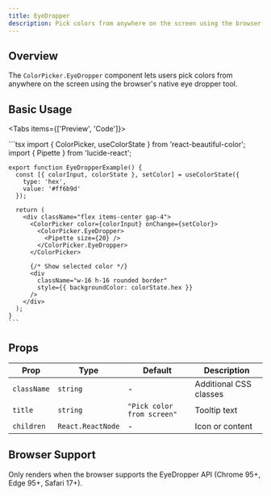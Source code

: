 ```yaml
---
title: EyeDropper
description: Pick colors from anywhere on the screen using the browser's native eye dropper tool
---
```



## Overview

The `ColorPicker.EyeDropper` component lets users pick colors from anywhere on the screen using the browser's native eye dropper tool.

## Basic Usage

<Tabs items={['Preview', 'Code']}>
  <Tab value="Preview">
    <EyeDropperExample />
  </Tab>
  
  <Tab value="Code">
    ```tsx
    import { ColorPicker, useColorState } from 'react-beautiful-color';
    import { Pipette } from 'lucide-react';

    export function EyeDropperExample() {
      const [{ colorInput, colorState }, setColor] = useColorState({ 
        type: 'hex', 
        value: '#ff6b9d' 
      });

      return (
        <div className="flex items-center gap-4">
          <ColorPicker color={colorInput} onChange={setColor}>
            <ColorPicker.EyeDropper>
              <Pipette size={20} />
            </ColorPicker.EyeDropper>
          </ColorPicker>

          {/* Show selected color */}
          <div 
            className="w-16 h-16 rounded border"
            style={{ backgroundColor: colorState.hex }}
          />
        </div>
      );
    }
    ```
  </Tab>
</Tabs>

## Props

| Prop | Type | Default | Description |
|------|------|---------|-------------|
| `className` | `string` | - | Additional CSS classes |
| `title` | `string` | `"Pick color from screen"` | Tooltip text |
| `children` | `React.ReactNode` | - | Icon or content |

## Browser Support

Only renders when the browser supports the EyeDropper API (Chrome 95+, Edge 95+, Safari 17+).